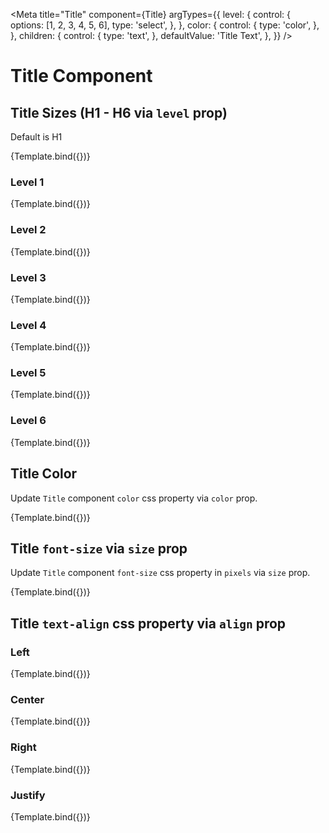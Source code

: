 
<Meta
  title="Title"
  component={Title}
  argTypes={{
    level: {
      control: {
        options: [1, 2, 3, 4, 5, 6],
        type: 'select',
      },
    },
    color: {
      control: {
        type: 'color',
      },
    },
    children: {
      control: {
        type: 'text',
      },
      defaultValue: 'Title Text',
    },
  }}
/>


# Title Component

## Title Sizes (H1 - H6 via `level` prop)

Default is H1

<Canvas>
  <Story name="Default" args={{ children: 'Default level: 1' }}>
    {Template.bind({})}
  </Story>
</Canvas>

### Level 1

<Canvas>
  <Story name="Level 1" args={{ level: 1, children: 'Level One' }}>
    {Template.bind({})}
  </Story>
</Canvas>

### Level 2

<Canvas>
  <Story name="Level 2" args={{ level: 2, children: 'Level Two' }}>
    {Template.bind({})}
  </Story>
</Canvas>

### Level 3

<Canvas>
  <Story name="Level 3" args={{ level: 3, children: 'Level Three' }}>
    {Template.bind({})}
  </Story>
</Canvas>

### Level 4

<Canvas>
  <Story name="Level 4" args={{ level: 4, children: 'Level Four' }}>
    {Template.bind({})}
  </Story>
</Canvas>

### Level 5

<Canvas>
  <Story name="Level 5" args={{ level: 5, children: 'Level Five' }}>
    {Template.bind({})}
  </Story>
</Canvas>

### Level 6

<Canvas>
  <Story name="Level 6" args={{ level: 6, children: 'Level Six' }}>
    {Template.bind({})}
  </Story>
</Canvas>

## Title Color

Update `Title` component `color` css property via `color` prop.

<Canvas>
  <Story name="User Defined Color" args={{ color: 'rebeccapurple' }}>
    {Template.bind({})}
  </Story>
</Canvas>

## Title `font-size` via `size` prop

Update `Title` component `font-size` css property in `pixels` via `size` prop.

<Canvas>
  <Story name="User Defined Font Size" args={{ size: 64 }}>
    {Template.bind({})}
  </Story>
</Canvas>

## Title `text-align` css property via `align` prop

### Left

<Canvas>
  <Story
    name="User Defined Text Alignemnt - Left"
    args={{
      align: 'left',
      children: 'Left Aligned',
    }}
  >
    {Template.bind({})}
  </Story>
</Canvas>

### Center

<Canvas>
  <Story
    name="User Defined Text Alignemnt - Center"
    args={{
      align: 'center',
      children: 'Center Aligned',
    }}
  >
    {Template.bind({})}
  </Story>
</Canvas>

### Right

<Canvas>
  <Story
    name="User Defined Text Alignemnt - Right"
    args={{
      align: 'right',
      children: 'Right Aligned',
    }}
  >
    {Template.bind({})}
  </Story>
</Canvas>

### Justify

<Canvas>
  <Story
    name="User Defined Text Alignemnt - Justify"
    args={{ align: 'justify', children: 'Justified' }}
  >
    {Template.bind({})}
  </Story>
</Canvas>
